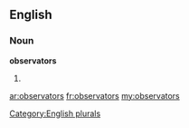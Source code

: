 ==English==

===Noun===
'''observators'''

# {{plural of|[[observator]]}}

[[Category:English plurals]]

[[ar:observators]]
[[fr:observators]]
[[my:observators]]